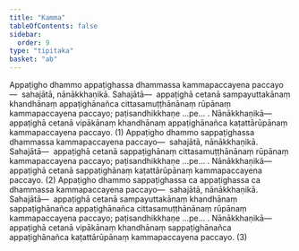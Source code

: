 ```yaml
---
title: "Kamma"
tableOfContents: false
sidebar:
  order: 9
type: "tipitaka"
basket: "ab"
---
```



<DynamicBreadcrumb />

<Division number="78">

<Paragraph number="716">
Appaṭigho dhammo appaṭighassa dhammassa kammapaccayena paccayo—  sahajātā, nānākkhaṇikā. <Emphasis>Sahajātā</Emphasis>—  appaṭighā cetanā sampayuttakānaṃ khandhānaṃ appaṭighānañca cittasamuṭṭhānānaṃ rūpānaṃ kammapaccayena paccayo; paṭisandhikkhaṇe …pe… . <Emphasis>Nānākkhaṇikā</Emphasis>—  appaṭighā cetanā vipākānaṃ khandhānaṃ appaṭighānañca kaṭattārūpānaṃ kammapaccayena paccayo. (1)
</Paragraph>

<Paragraph number="717">
Appaṭigho dhammo sappaṭighassa dhammassa kammapaccayena paccayo—  sahajātā, nānākkhaṇikā. <Emphasis>Sahajātā</Emphasis>—  appaṭighā cetanā sappaṭighānaṃ cittasamuṭṭhānānaṃ rūpānaṃ kammapaccayena paccayo; paṭisandhikkhaṇe …pe… . <Emphasis>Nānākkhaṇikā</Emphasis>—  appaṭighā cetanā sappaṭighānaṃ kaṭattārūpānaṃ kammapaccayena paccayo. (2)
</Paragraph>

<Paragraph number="718">
Appaṭigho dhammo sappaṭighassa ca appaṭighassa ca dhammassa kammapaccayena paccayo—  sahajātā, nānākkhaṇikā. <Emphasis>Sahajātā</Emphasis>—  appaṭighā cetanā sampayuttakānaṃ khandhānaṃ sappaṭighānañca appaṭighānañca cittasamuṭṭhānānaṃ rūpānaṃ kammapaccayena paccayo; paṭisandhikkhaṇe …pe… . <Emphasis>Nānākkhaṇikā</Emphasis>—  appaṭighā cetanā vipākānaṃ khandhānaṃ sappaṭighānañca appaṭighānañca kaṭattārūpānaṃ kammapaccayena paccayo. (3)
</Paragraph>
</Division>